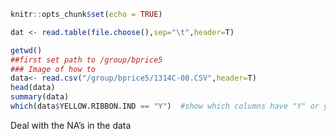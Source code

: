 ```r
knitr::opts_chunk$set(echo = TRUE)
```


```r
dat <- read.table(file.choose(),sep="\t",header=T)

getwd()
##first set path to /group/bprice5
### Image of how to
data<- read.csv("/group/bprice5/1314C-08.CSV",header=T)
head(data)
summary(data)
which(data$YELLOW.RIBBON.IND == "Y")  #show which columns have "Y" or yes in them.  Might want to remove these from the master dataset.


```

Deal with the NA's in the data
